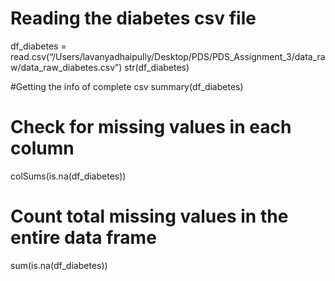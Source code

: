 # Reading the diabetes csv file
df_diabetes = read.csv("/Users/lavanyadhaipully/Desktop/PDS/PDS_Assignment_3/data_raw/data_raw_diabetes.csv")
str(df_diabetes)

#Getting the info of complete csv
summary(df_diabetes)

# Check for missing values in each column
colSums(is.na(df_diabetes))

# Count total missing values in the entire data frame
sum(is.na(df_diabetes))



